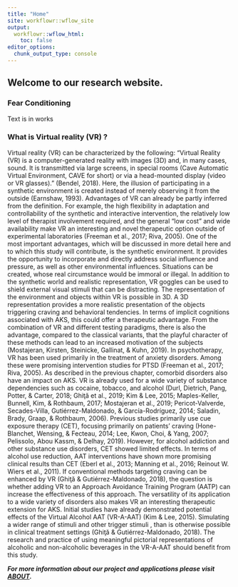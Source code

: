 ```yaml
---
title: "Home"
site: workflowr::wflow_site
output:
  workflowr::wflow_html:
    toc: false
editor_options:
  chunk_output_type: console
---
```


## Welcome to our research website.

### Fear Conditioning 

Text is in works


### What is Virtual reality (VR) ?

Virtual reality (VR) can be characterized by the following:
"Virtual Reality (VR) is a computer-generated reality with images (3D) and, in many cases, sound. It is transmitted via large screens, in special rooms (Cave Automatic Virtual Environment, CAVE for short) or via a head-mounted display (video or VR glasses)." (Bendel, 2018). Here, the illusion of participating in a synthetic environment is created instead of merely observing it from the outside (Earnshaw, 1993).
Advantages of VR can already be partly inferred from the definition. For example, the high flexibility in adaptation and controllability of the synthetic and interactive intervention, the relatively low level of therapist involvement required, and the general "low cost" and wide availability make VR an interesting and novel therapeutic option outside of experimental laboratories (Freeman et al., 2017; Riva, 2005).
One of the most important advantages, which will be discussed in more detail here and to which this study will contribute, is the synthetic environment. It provides the opportunity to incorporate and directly address social influence and pressure, as well as other environmental influences. Situations can be created, whose real circumstance would be immoral or illegal. In addition to the synthetic world and realistic representation, VR goggles can be used to shield external visual stimuli that can be distracting. The representation of the environment and objects within VR is possible in 3D. A 3D representation provides a more realistic presentation of the objects triggering craving and behavioral tendencies. In terms of implicit cognitions associated with AKS, this could offer a therapeutic advantage. From the combination of VR and different testing paradigms, there is also the advantage, compared to the classical variants, that the playful character of these methods can lead to an increased motivation of the subjects (Mostajeran, Kirsten, Steinicke, Gallinat, & Kuhn, 2019). In psychotherapy, VR has been used primarily in the treatment of anxiety disorders. Among these were promising intervention studies for PTSD (Freeman et al., 2017; Riva, 2005). As described in the previous chapter, comorbid disorders also have an impact on AKS. VR is already used for a wide variety of substance dependencies such as cocaine, tobacco, and alcohol (Durl, Dietrich, Pang, Potter, & Carter, 2018; Ghiţă et al., 2019; Kim & Lee, 2015; Maples-Keller, Bunnell, Kim, & Rothbaum, 2017; Mostajeran et al., 2019; Pericot-Valverde, Secades-Villa, Gutiérrez-Maldonado, & García-Rodríguez, 2014; Saladin, Brady, Graap, & Rothbaum, 2006). Previous studies primarily use cue exposure therapy (CET), focusing primarily on patients' craving (Hone-Blanchet, Wensing, & Fecteau, 2014; Lee, Kwon, Choi, & Yang, 2007; Pelissolo, Abou Kassm, & Delhay, 2019).  However, for alcohol addiction and other substance use disorders, CET showed limited effects. In terms of alcohol use reduction, AAT interventions have shown more promising clinical results than CET (Eberl et al., 2013; Manning et al., 2016; Reinout W. Wiers et al., 2011).  If conventional methods targeting craving can be enhanced by VR (Ghiţă & Gutiérrez-Maldonado, 2018), the question is whether adding VR to an Approach Avoidance Training Program (AATP) can increase the effectiveness of this approach. The versatility of its application to a wide variety of disorders also makes VR an interesting therapeutic extension for AKS. Initial studies have already demonstrated potential effects of the Virtual Alcohol AAT (VR-A-AAT) (Kim & Lee, 2015). Simulating a wider range of stimuli and other trigger stimuli , than is otherwise possible in clinical treatment settings (Ghiţă & Gutiérrez-Maldonado, 2018). The research and practice of using meaningful pictorial representations of alcoholic and non-alcoholic beverages in the VR-A-AAT should benefit from this study.



***For more information about our project and applications please visit [ABOUT](about.html).***


